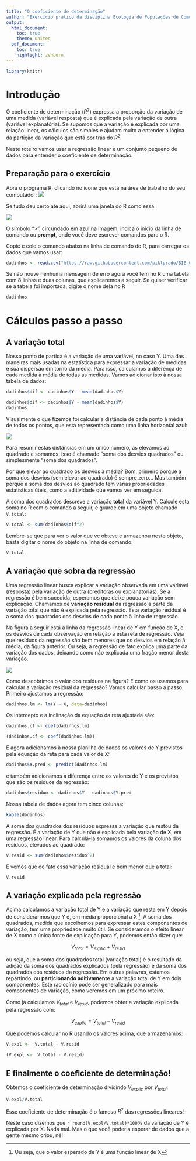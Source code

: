 ```yaml
---
title: "O coeficiente de determinação"
author: "Exercício prático da disciplina Ecologia de Populações de Comunidades Vegetais, IB-USP"
output:
  html_document:
    toc: true
    theme: united
  pdf_document:
    toc: true
    highlight: zenburn
---
```



```r
library(knitr)
```


# Introdução

O coeficiente de determinação ($R^2$) expressa a proporção da variação
de uma medida (variável resposta) que é explicada pela variação de
outra (variável explanatória). Se supomos que a variação é explicada
por uma relação linear, os cálculos são simples e ajudam muito a
entender a lógica da partição da variação que está por trás do $R^2$.

Neste roteiro vamos usar a regressão linear e um conjunto pequeno de
dados para entender o coeficiente de determinação.

## Preparação para o exercício

Abra o programa R, clicando no ícone que está na área de trabalho do
seu computador: ![](images/logor.png)

Se tudo deu certo até aqui, abrirá uma janela do R como essa:

![](images/tela_inicial_r.png)

O símbolo ">", circundado em azul na imagem, indica o início da linha
de comando ou **prompt**, onde você deve escrever comandos para o R.


Copie e cole o comando abaixo na
linha de comando do R, para carregar os dados que vamos usar:

```r
dadinhos <- read.csv("https://raw.githubusercontent.com/piklprado/BIE-0320/main/data/dadinho.csv")
```

Se não houve nenhuma mensagem de erro agora você tem no R uma tabela
com 8 linhas e duas colunas, que explicaremos a seguir. Se quiser
verificar se a tabela foi importada, digite o nome dela no R


```r
dadinhos
```

# Cálculos passo a passo

## A variação total

Nosso ponto de partida é a variação de uma variável, no caso Y. Uma
das maneiras mais usadas na estatística para expressar a variação de
medidas é sua dispersão em torno da média. Para isso, calculamos a
diferença de cada medida à média de todas as medidas. Vamos adicionar
isto à nossa tabela de dados:

```r
dadinhos$dif <- dadinhos$Y - mean(dadinhos$Y)
```

```r
dadinhos$dif <- dadinhos$Y - mean(dadinhos$Y)
dadinhos
```

Visualmente o que fizemos foi calcular a distância de cada ponto à
média de todos os pontos, que está representada como uma linha
horizontal azul:

![](images/coef_determ1.png)


Para resumir estas distâncias em um único número, as elevamos ao
quadrado e somamos. Isso é chamado "soma dos desvios quadrados" ou
simplesmente "soma dos quadrados".

Por que elevar ao quadrado os desvios à média? Bom, primeiro porque a
soma dos desvios (sem elevar ao quadrado) é sempre zero... Mas também
porque a soma dos desvios ao quadrado tem várias propriedades
estatísticas úteis, como a aditividade que vamos ver em seguida.

A soma dos quadrados descreve a variação **total** da
variável Y. Calcule esta soma no R com o comando a seguir, e guarde em
uma objeto chamado `V.total`:

```r
V.total <- sum(dadinhos$dif^2)
```

Lembre-se que para ver o valor que vc obteve e armazenou neste objeto,
basta digitar o nome do objeto na linha de comando:

```r
V.total
```

## A variação que sobra da regressão

Uma regressão linear busca explicar a variação observada em uma
variável (resposta) pela variação de outra (preditoras ou
explanatórias). Se a regressão é bem sucedida, esperamos que deixe
pouca variação sem explicação. Chamamos de **variação residual** da
regressão a parte da variação total que não é explicada pela
regressão. Esta variação residual é a soma dos quadrados dos desvios
de cada ponto à linha de regressão.

Na figura a seguir está a linha da regressão linear de Y em função de
X, e os desvios de cada observação em relação a esta reta de
regressão. Veja que resíduos da regressão são bem menores que os
desvios em relação à média, da figura anterior. Ou seja, a regressão
de fato explica uma parte da variação dos dados, deixando como não
explicada uma fração menor desta variação.

![](images/coef_determ2.png)

Como descobrimos o valor dos resíduos na figura? E como os usamos para
calcular a variação residual da regressão? Vamos calcular passo a
passo. Primeiro ajustamos a regressão:


```r
dadinhos.lm <- lm(Y ~ X, data=dadinhos)
```

Os intercepto e a inclinação da equação da reta ajustada são:

```r
dadinhos.cf <- coef(dadinhos.lm)
```

```r
(dadinhos.cf <- coef(dadinhos.lm))
```

E agora adicionamos à nossa planilha de dados os valores de Y
previstos pela equação da reta para cada valor de X:

```r
dadinhos$Y.pred <- predict(dadinhos.lm)
```

e também adicionamos a diferença entre os valores de Y e os previstos,
que são os resíduos da regressão:

```r
dadinhos$residuo <- dadinhos$Y - dadinhos$Y.pred
```

Nossa tabela de dados agora tem cinco colunas:

```r
kable(dadinhos)
```

A soma dos quadrados dos resíduos expressa a variação que restou da
regressão. É a variação de Y que não é explicada pela variação de X,
em uma regressão linear. Para calculá-la somamos os valores da coluna
dos resíduos, elevados ao quadrado:

```r
V.resid <- sum(dadinhos$residuo^2)
```

E vemos que de fato essa variação residual é bem menor que a total:

```r
V.resid
```

## A variação explicada pela regressão

Acima calculamos a variação total de Y e a variação que resta em Y
depois de considerarmos que Y é, em média proporcional a X ^[Ou seja,
que o valor esperado de Y é uma função linear de X]. A soma dos
quadrados, medida que escolhemos para expressar estes componentes de
variação, tem uma propriedade muito útil. Se consideramos o efeito
linear de X como a única fonte de explicação para Y, podemos então
dizer que:

$$V_{total} = V_{explic} + V_{resid} $$

ou seja, que a soma dos quadrados total (variação total) é o resultado
da adição da soma dos quadrados explicados (pela regressão) e da soma
dos quadrados dos resíduos da regressão. Em outras palavras, estamos
repartindo, ou **particionando aditivamente** a variação total de Y em
dois componentes. Este raciocínio pode ser generalizado para mais
componentes de variação, como veremos em um próximo roteiro.

Como já calculamos $V_{total}$ e $V_{resid}$, podemos obter a variação
explicada pela regressão com:

$$V_{explic} =  V_{total} - V_{resid} $$

Que podemos calcular no R usando os valores acima, que armazenamos:

```r
V.expl <-  V.total - V.resid
```


```r
(V.expl <-  V.total - V.resid)
```

## E finalmente o coeficiente de determinação!

Obtemos o coeficiente de determinação dividindo $V_{explic}$ por $V_{total}$:

```r
V.expl/V.total
```

Esse coeficiente de determinação é o famoso $R^2$ das regressões lineares!

Neste caso dizemos que `r round(V.expl/V.total)*100`% da variação de Y é
explicada por X. Nada mal. Mas o que você poderia esperar de dados que
a gente mesmo criou, né!

